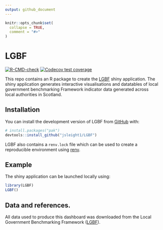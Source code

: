 ```yaml
---
output: github_document
---
```


<!-- README.md is generated from README.Rmd. Please edit that file -->

```r
knitr::opts_chunk$set(
  collapse = TRUE,
  comment = "#>"
)
```

# LGBF

<!-- badges: start -->
[![R-CMD-check](https://github.com/jsleight1/LGBF/actions/workflows/check-standard.yaml/badge.svg)](https://github.com/jsleight1/LGBF/actions/workflows/check-standard.yaml)
[![Codecov test coverage](https://codecov.io/gh/jsleight1/LGBF/branch/3-dockerise-app/graph/badge.svg)](https://app.codecov.io/gh/jsleight1/LGBF/?branch=3-dockerise-app)
<!-- badges: end -->


This repo contains an R package to create the [LGBF](https://jack-sleight.shinyapps.io/LGBF/) shiny application.
The shiny application generates interactive visualisations and datatables
of local government benchmarking Framework indicator data generated across
local authorities in Scotland.

## Installation

You can install the development version of LGBF from [GitHub](https://github.com/) with:

```r
# install.packages("pak")
devtools::install_github("jsleight1/LGBF")
```

LGBF also contains a `renv.lock` file which can be used to create
a reproducible environment using [renv](https://rstudio.github.io/renv/articles/renv.html).

## Example

The shiny application can be launched locally using:

```r
library(LGBF)
LGBF()
```

## Data and references.

All data used to produce this dashboard was downloaded from the
Local Government Benchmarking Framework ([LGBF](https://www.improvementservice.org.uk/benchmarking/explore-the-data)).